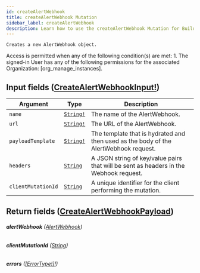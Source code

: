 ```yaml
---
id: createAlertWebhook
title: createAlertWebhook Mutation
sidebar_label: createAlertWebhook
description: Learn how to use the createAlertWebhook Mutation for Builder's API.
---
```


    Creates a new AlertWebhook object.

Access is permitted when any of the following condition(s) are met: 1. The signed-in User has any of the following permissions for the associated Organization: [org_manage_instances].

## Input fields ([CreateAlertWebhookInput!](/docs/composer/builder/api/schema/input_object/CreateAlertWebhookInput.mdx))

| Argument           | Type                                      | Description                                                                           |
| ------------------ | ----------------------------------------- | ------------------------------------------------------------------------------------- |
| `name`             | [`String!`](/docs/composer/builder/api/schema/scalar/String.mdx) | The name of the AlertWebhook.                                                         |
| `url`              | [`String!`](/docs/composer/builder/api/schema/scalar/String.mdx) | The URL of the AlertWebhook.                                                          |
| `payloadTemplate`  | [`String!`](/docs/composer/builder/api/schema/scalar/String.mdx) | The template that is hydrated and then used as the body of the AlertWebhook request.  |
| `headers`          | [`String`](/docs/composer/builder/api/schema/scalar/String.mdx)  | A JSON string of key/value pairs that will be sent as headers in the Webhook request. |
| `clientMutationId` | [`String`](/docs/composer/builder/api/schema/scalar/String.mdx)  | A unique identifier for the client performing the mutation.                           |

## Return fields ([CreateAlertWebhookPayload](/docs/composer/builder/api/schema/object/CreateAlertWebhookPayload.mdx))

###### <b>alertWebhook</b> ([AlertWebhook](/docs/composer/builder/api/schema/object/AlertWebhook.mdx))

###### <b>clientMutationId</b> ([String](/docs/composer/builder/api/schema/scalar/String.mdx))

###### <b>errors</b> ([[ErrorType!]!](/docs/composer/builder/api/schema/object/ErrorType.mdx))
